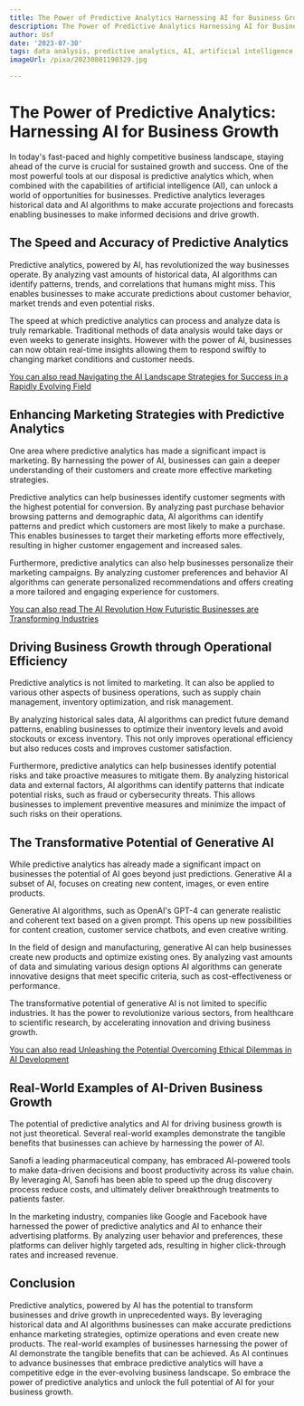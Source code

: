 ```yaml
---
title: The Power of Predictive Analytics Harnessing AI for Business Growth
description: The Power of Predictive Analytics Harnessing AI for Business Growth
author: Usf
date: '2023-07-30'
tags: data analysis, predictive analytics, AI, artificial intelligence, business growth
imageUrl: /pixa/20230801190329.jpg

---
```

# The Power of Predictive Analytics: Harnessing AI for Business Growth

In today's fast-paced and highly competitive business landscape, staying ahead of  the curve is crucial for sustained growth and success. One of  the most powerful tools at our disposal  is predictive analytics which, when combined with the capabilities of artificial intelligence  (AI),  can unlock a world of opportunities for businesses. Predictive  analytics leverages historical data and AI algorithms  to make accurate projections and forecasts enabling businesses to make informed  decisions and drive growth.

## The Speed and Accuracy  of Predictive Analytics

Predictive analytics, powered by AI, has revolutionized the way businesses operate. By analyzing vast  amounts of historical data, AI algorithms can identify patterns, trends, and correlations that humans  might miss. This enables businesses to make accurate predictions about customer behavior, market trends and even potential risks.

The speed  at which predictive analytics can process and analyze data is truly remarkable. Traditional methods of data analysis would take days or even weeks to generate insights. However with  the power  of AI, businesses can now obtain real-time insights allowing them to respond swiftly to changing market conditions and customer needs.

[You can also read Navigating the AI Landscape Strategies for Success in a Rapidly Evolving Field](Navigating%20the%20AI%20Landscape%20Strategies%20for%20Success%20in%20a%20Rapidly%20Evolving%20Field)


## Enhancing Marketing Strategies with Predictive Analytics

One area  where predictive analytics has made a significant impact  is marketing. By harnessing the  power of AI,  businesses can gain a deeper understanding of their customers and create  more effective marketing strategies.

Predictive analytics  can help businesses identify customer segments with the highest potential for conversion. By analyzing past purchase behavior browsing patterns and demographic data, AI algorithms can identify patterns and predict  which customers are most  likely to make a purchase. This enables  businesses to target their marketing efforts more effectively, resulting in higher customer engagement and  increased sales.

Furthermore, predictive analytics can also  help businesses personalize their marketing campaigns. By analyzing customer preferences and  behavior AI algorithms can generate personalized recommendations and offers creating  a more tailored and engaging experience for  customers.

[You  can also read The AI  Revolution How Futuristic Businesses are Transforming Industries](The%20AI%20Revolution%20How%20Futuristic%20Businesses%20are%20Transforming%20Industries)


## Driving Business Growth through Operational Efficiency

Predictive analytics is not limited to marketing. It can also be applied to various  other aspects  of business operations,  such as supply chain  management, inventory optimization, and  risk management.

By  analyzing historical sales data, AI algorithms can  predict future demand patterns, enabling businesses to optimize their  inventory  levels and avoid stockouts or excess inventory. This  not only improves operational efficiency but also reduces costs and improves customer satisfaction.

Furthermore,  predictive analytics can help businesses identify potential risks and take proactive measures to mitigate  them. By analyzing historical data and  external  factors, AI algorithms can identify patterns that indicate potential risks, such as fraud or cybersecurity threats.  This allows businesses to implement preventive  measures  and minimize  the  impact of such risks on their operations.

## The Transformative Potential of Generative AI

While predictive analytics has already made a significant impact on businesses the potential of AI goes beyond just predictions. Generative AI a subset of AI, focuses  on creating new content, images, or even entire products.

Generative AI algorithms, such as OpenAI's GPT-4 can generate  realistic and  coherent  text based on a given prompt. This  opens up new possibilities for content creation, customer service  chatbots, and even creative writing.

In the field of design and manufacturing, generative AI can help businesses create new products and optimize existing ones. By analyzing vast amounts of data and simulating various design options  AI algorithms can generate innovative designs that  meet specific criteria, such as cost-effectiveness or performance.

The transformative potential of generative AI is not limited to specific industries. It has the power to  revolutionize various sectors, from healthcare to scientific research,  by accelerating innovation  and driving  business growth.

[You can also read  Unleashing the  Potential Overcoming Ethical Dilemmas in AI Development](Unleashing%20the%20Potential%20Overcoming%20Ethical%20Dilemmas%20in%20AI%20Development)


## Real-World Examples of AI-Driven  Business Growth

The potential  of predictive analytics and  AI for driving business growth is not just  theoretical. Several real-world examples demonstrate the tangible benefits that businesses can achieve by harnessing the  power of AI.

Sanofi a leading pharmaceutical company, has  embraced  AI-powered tools to make data-driven decisions and boost  productivity across its value chain. By leveraging AI, Sanofi has been able to speed up the drug  discovery process reduce costs, and ultimately deliver breakthrough treatments to patients faster.

In the marketing industry, companies  like Google and Facebook have harnessed the power  of predictive analytics and AI to enhance their advertising platforms. By analyzing user behavior and preferences, these platforms can deliver highly targeted ads, resulting in higher click-through rates and increased revenue.

##  Conclusion

Predictive analytics, powered by  AI has the potential to transform businesses and drive growth in unprecedented ways. By leveraging  historical data and AI algorithms businesses can make accurate predictions enhance marketing strategies, optimize operations and even create new products. The  real-world examples  of businesses harnessing the power of AI demonstrate the tangible  benefits that can be achieved. As AI continues to advance businesses that embrace  predictive analytics will have a competitive edge in  the ever-evolving business landscape. So embrace the power of predictive analytics and  unlock the full  potential of AI for your business growth.